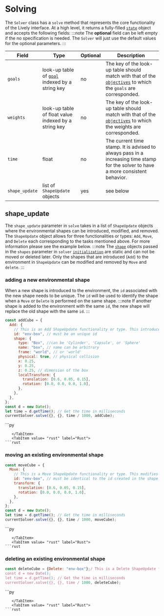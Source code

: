 # Solving


The `Solver` class has a `solve` method that represents the core functionality of the Lively interface. At a high level, it returns a fully-filled [`state`](../../state) object and accepts the following fields:
:::note
The **optional** field can be left empty if the no specification is needed. The `Solver` will just use the default values for the optional parameters.
:::

| Field          | Type                                                                | Optional | Description                                                                                                                        |
| -------------- | ------------------------------------------------------------------- | -------- | ---------------------------------------------------------------------------------------------------------------------------------- |
| `goals`        | look-up table of [`goal`](../../Goals/goal) indexed by a string key | no       | The key of the look-up table should match with that of the [`objectives`](../../Objectives) to which the `goals` are corresponded. |
| `weights`      | look-up table of float value indexed by a string key                | no       | The key of the look-up table should match with that of the [`objectives`](../../Objectives) to which the weights are corresponded. |
| `time`         | float                                                               | no       | The current time stamp. It is advised to always pass in a increasing time stamp for the solver to have a more consistent behavior. |
| `shape_update` | list of `ShapeUpdate` objects                                       | yes      | see below                                                                                                                          |

## shape_update

The `shape_update` parameter in `solve` takes in a list of `ShapeUpdate` objects where the environmental shapes can be introduced, modified, and removed.
The `ShapeUpdate` object allows for three functionalities or types: `Add`, `Move`, and `Delete` each corresponding to the tasks mentioned above. For more information please see the example below.
:::note
The [`shape`](../../Shapes/) objects passed in the `shapes` parameter in `solver` [`initialization`](../initialization) are static and can not be moved or deleted later. Only the shapes that are introduced (`Add`) to the environment in `ShapeUpdate` can be modified and removed by `Move` and `delete`.
:::

### adding a new environmental shape

When a new shape is introduced to the environment, the `id` associated with the new shape needs to be unique.
The `id` will be used to identify the shape when a `Move` or `Delete` is performed on the same shape.
:::note
If another shape is added to the environment with the same `id`, the new shape will replace the old shape with the same `id`.
:::

<Tabs>
  <TabItem value="js" label="Javascript">

```js
const addCube = {
  Add: {
    // This is an Add ShapeUpdate functionality or type. This introduce a new Cube with "env-box" as the id to the environment.
    id: "env-box", // must be an unique id
    shape: {
      type: "Box", //can be 'Cylinder', 'Capsule', or 'Sphere'
      name: "box", // name can be arbitrary
      frame: "world", // or 'world'
      physical: true, // physical collision
      x: 0.25,
      y: 0.25,
      z: 0.25, // dimension of the box
      localTransform: {
        translation: [0.6, 0.05, 0.15],
        rotation: [0.0, 0.0, 0.0, 1.0],
      },
    },
  },
};
const d = new Date();
let time = d.getTime(); // Get the time in milliseconds
currentSolver.solve({}, {}, time / 1000, addCube);
```

  </TabItem>
  <TabItem value="py" label="Python">
```py

````
   </TabItem>
   <TabItem value= "rust" label="Rust">
```rust

````

   </TabItem>
</Tabs>

### moving an existing environmental shape

<Tabs>
  <TabItem value="js" label="Javascript">

```js
const moveCube = {
  Move: {
    // This is a Move ShapeUpdate functionality or type. This modifies the transform of the Cube introduced by Add in the environment.
    id: "env-box", // must be identical to the id created in the shape is added
    transform: {
      translation: [0.6, 0.05, 0.15],
      rotation: [0.0, 0.0, 0.0, 1.0],
    },
  },
};
const d = new Date();
let time = d.getTime(); // Get the time in milliseconds
currentSolver.solve({}, {}, time / 1000, moveCube);
```

  </TabItem>
  <TabItem value="py" label="Python">
```py

````
   </TabItem>
   <TabItem value= "rust" label="Rust">
```rust

````

   </TabItem>
</Tabs>

### deleting an existing environmental shape

<Tabs>
  <TabItem value="js" label="Javascript">

```js
const deleteCube = {Delete: "env-box"};/ This is a Delete ShapeUpdate functionality or type. This deletes the Cube introduced by Add in the environment.
const d = new Date();
let time = d.getTime(); // Get the time in milliseconds
currentSolver.solve({}, {}, time / 1000, deleteCube);
```

  </TabItem>
  <TabItem value="py" label="Python">
```py

````
   </TabItem>
   <TabItem value= "rust" label="Rust">
```rust

````

   </TabItem>
</Tabs>

